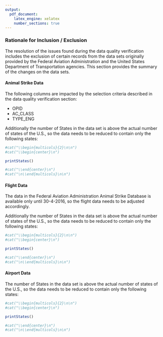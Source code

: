 ```yaml
---
output:
  pdf_document:
    latex_engine: xelatex
    number_sections: true
---
```


### Rationale for Inclusion / Exclusion

The resolution of the issues found during the data quality verification includes the exclusion of certain records from the data sets originally provided by the Federal Aviation Administration and the United States Department of Transportation agencies. This section provides the summary of the changes on the data sets.

#### Animal Strike Data

The following columns are impacted by the selection criteria described in the data quality verification section:

* OPID
* AC_CLASS
* TYPE_ENG

Additionally the number of States in the data set is above the actual number of states of the U.S., so the data needs to be reduced to contain only the following states:

```r
#cat("\\begin{multicols}{2}\n\n")
#cat("\\begin{center}\n")

printStates()

#cat("\\end{center}\n")
#cat("\n\\end{multicols}\n\n")
```

#### Flight Data

The data in the Federal Aviation Administration Animal Strike Database is available only until 30-4-2016, so the flight data needs to be adjusted accordingly.

Additionally the number of States in the data set is above the actual number of states of the U.S., so the data needs to be reduced to contain only the following states:

```r
#cat("\\begin{multicols}{2}\n\n")
#cat("\\begin{center}\n")

printStates()

#cat("\\end{center}\n")
#cat("\n\\end{multicols}\n\n")
```

#### Airport Data

The number of States in the data set is above the actual number of states of the U.S., so the data needs to be reduced to contain only the following states:

```r
#cat("\\begin{multicols}{2}\n\n")
#cat("\\begin{center}\n")

printStates()

#cat("\\end{center}\n")
#cat("\n\\end{multicols}\n\n")
```
